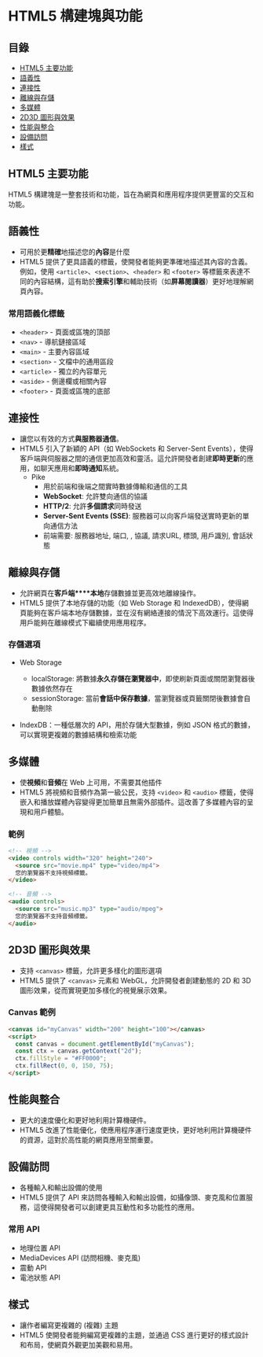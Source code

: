 # HTML5 構建塊與功能

## 目錄
- [HTML5 主要功能](#html5-主要功能)
- [語義性](#語義性)
- [連接性](#連接性)
- [離線與存儲](#離線與存儲)
- [多媒體](#多媒體)
- [2D3D 圖形與效果](#2d3d-圖形與效果)
- [性能與整合](#性能與整合)
- [設備訪問](#設備訪問)
- [樣式](#樣式)

## HTML5 主要功能

HTML5 構建塊是一整套技術和功能，旨在為網頁和應用程序提供更豐富的交互和功能。

## 語義性

- 可用於更**精確**地描述您的**內容**是什麼
- HTML5 提供了更具語義的標籤，使開發者能夠更準確地描述其內容的含義。例如，使用 `<article>`、`<section>`、`<header>` 和 `<footer>` 等標籤來表達不同的內容結構，這有助於**搜索引擎**和輔助技術（如**屏幕閱讀器**）更好地理解網頁內容。

### 常用語義化標籤

- `<header>` - 頁面或區塊的頂部
- `<nav>` - 導航鏈接區域
- `<main>` - 主要內容區域
- `<section>` - 文檔中的通用區段
- `<article>` - 獨立的內容單元
- `<aside>` - 側邊欄或相關內容
- `<footer>` - 頁面或區塊的底部

## 連接性

-  讓您以有效的方式**與服務器通信**。
-  HTML5 引入了新穎的 API（如 WebSockets 和 Server-Sent Events），使得客戶端與伺服器之間的通信更加高效和靈活。這允許開發者創建**即時更新**的應用，如聊天應用和**即時通知**系統。
   - Pike
     - 用於前端和後端之間實時數據傳輸和通信的工具
     - **WebSocket**: 允許雙向通信的協議
     - **HTTP/2**: 允許**多個請求**同時發送
     - **Server-Sent Events (SSE)**: 服務器可以向客戶端發送實時更新的單向通信方法
     - 前端需要: 服務器地址, 端口, , 協議, 請求URL, 標頭, 用戶識別, 會話狀態

## 離線與存儲

- 允許網頁在**客戶端****本地**存儲數據並更高效地離線操作。
- HTML5 提供了本地存儲的功能（如 Web Storage 和 IndexedDB），使得網頁能夠在客戶端本地存儲數據，並在沒有網絡連接的情況下高效運行。這使得用戶能夠在離線模式下繼續使用應用程序。

### 存儲選項

- Web Storage
  - localStorage: 將數據**永久存儲在瀏覽器中**，即使刷新頁面或關閉瀏覽器後數據依然存在
  - sessionStorage: 當前**會話中保存數據**，當瀏覽器或頁籤關閉後數據會自動刪除

- IndexDB：一種低層次的 API，用於存儲大型數據，例如 JSON 格式的數據，可以實現更複雜的數據結構和檢索功能

## 多媒體

- 使**視頻**和**音頻**在 Web 上可用，不需要其他插件
- HTML5 將視頻和音頻作為第一級公民，支持 `<video>` 和 `<audio>` 標籤，使得嵌入和播放媒體內容變得更加簡單且無需外部插件。這改善了多媒體內容的呈現和用戶體驗。

### 範例

```html
<!-- 視頻 -->
<video controls width="320" height="240">
  <source src="movie.mp4" type="video/mp4">
  您的瀏覽器不支持視頻標籤。
</video>

<!-- 音頻 -->
<audio controls>
  <source src="music.mp3" type="audio/mpeg">
  您的瀏覽器不支持音頻標籤。
</audio>
```

## 2D3D 圖形與效果

- 支持 `<canvas>` 標籤，允許更多樣化的圖形選項
- HTML5 提供了 `<canvas>` 元素和 WebGL，允許開發者創建動態的 2D 和 3D 圖形效果，從而實現更加多樣化的視覺展示效果。

### Canvas 範例

```html
<canvas id="myCanvas" width="200" height="100"></canvas>
<script>
  const canvas = document.getElementById("myCanvas");
  const ctx = canvas.getContext("2d");
  ctx.fillStyle = "#FF0000";
  ctx.fillRect(0, 0, 150, 75);
</script>
```

## 性能與整合

- 更大的速度優化和更好地利用計算機硬件。
- HTML5 改進了性能優化，使應用程序運行速度更快，更好地利用計算機硬件的資源，這對於高性能的網頁應用至關重要。

## 設備訪問

- 各種輸入和輸出設備的使用
- HTML5 提供了 API 來訪問各種輸入和輸出設備，如攝像頭、麥克風和位置服務，這使得開發者可以創建更具互動性和多功能性的應用。

### 常用 API

- 地理位置 API
- MediaDevices API (訪問相機、麥克風)
- 震動 API
- 電池狀態 API

## 樣式

- 讓作者編寫更複雜的 (複雜) 主題
- HTML5 使開發者能夠編寫更複雜的主題，並通過 CSS 進行更好的樣式設計和布局，使網頁外觀更加美觀和易用。 